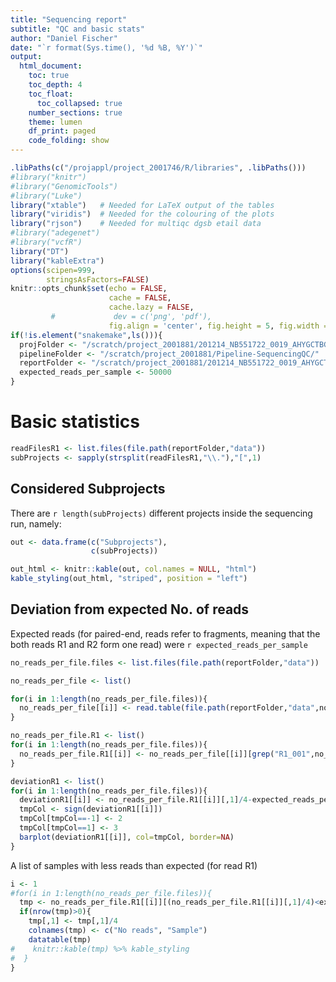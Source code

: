 ```yaml
---
title: "Sequencing report"
subtitle: "QC and basic stats"
author: "Daniel Fischer"
date: "`r format(Sys.time(), '%d %B, %Y')`"
output:
  html_document:
    toc: true
    toc_depth: 4
    toc_float:
      toc_collapsed: true
    number_sections: true
    theme: lumen
    df_print: paged
    code_folding: show
---
```


```r
.libPaths(c("/projappl/project_2001746/R/libraries", .libPaths()))
#library("knitr")
#library("GenomicTools")
#library("Luke")
library("xtable")   # Needed for LaTeX output of the tables
library("viridis")  # Needed for the colouring of the plots
library("rjson")    # Needed for multiqc dgsb etail data
#library("adegenet")
#library("vcfR")
library("DT")
library("kableExtra")
options(scipen=999,
        stringsAsFactors=FALSE)
knitr::opts_chunk$set(echo = FALSE,
                      cache = FALSE,
                      cache.lazy = FALSE,
         #             dev = c('png', 'pdf'),
                      fig.align = 'center', fig.height = 5, fig.width = 8.5)
if(!is.element("snakemake",ls())){
  projFolder <- "/scratch/project_2001881/201214_NB551722_0019_AHYGCTBGXC"
  pipelineFolder <- "/scratch/project_2001881/Pipeline-SequencingQC/"
  reportFolder <- "/scratch/project_2001881/201214_NB551722_0019_AHYGCTBGXC_QC-report"
  expected_reads_per_sample <- 50000
}
```

# Basic statistics
```r
readFilesR1 <- list.files(file.path(reportFolder,"data"))
subProjects <- sapply(strsplit(readFilesR1,"\\."),"[",1)
```

## Considered Subprojects
There are `r length(subProjects)` different projects inside the sequencing run, namely:

```r
out <- data.frame(c("Subprojects"),
                  c(subProjects))

out_html <- knitr::kable(out, col.names = NULL, "html")
kable_styling(out_html, "striped", position = "left")
```

## Deviation from expected No. of reads

Expected reads (for paired-end, reads refer to fragments, meaning that the both reads R1 and R2 form one read) were `r expected_reads_per_sample`

```r
no_reads_per_file.files <- list.files(file.path(reportFolder,"data"))

no_reads_per_file <- list()

for(i in 1:length(no_reads_per_file.files)){
  no_reads_per_file[[i]] <- read.table(file.path(reportFolder,"data",no_reads_per_file.files[i]))
}
```

```r
no_reads_per_file.R1 <- list()
for(i in 1:length(no_reads_per_file.files)){
  no_reads_per_file.R1[[i]] <- no_reads_per_file[[i]][grep("R1_001",no_reads_per_file[[i]][,2]),]
}
```

```r
deviationR1 <- list()
for(i in 1:length(no_reads_per_file.files)){
  deviationR1[[i]] <- no_reads_per_file.R1[[i]][,1]/4-expected_reads_per_sample
  tmpCol <- sign(deviationR1[[i]])
  tmpCol[tmpCol==-1] <- 2
  tmpCol[tmpCol==1] <- 3
  barplot(deviationR1[[i]], col=tmpCol, border=NA)
}
```

A list of samples with less reads than expected (for read R1)

```r

i <- 1
#for(i in 1:length(no_reads_per_file.files)){
  tmp <- no_reads_per_file.R1[[i]][(no_reads_per_file.R1[[i]][,1]/4)<expected_reads_per_sample,]
  if(nrow(tmp)>0){
    tmp[,1] <- tmp[,1]/4
    colnames(tmp) <- c("No reads", "Sample")
    datatable(tmp)
#    knitr::kable(tmp) %>% kable_styling
#  }
}
```